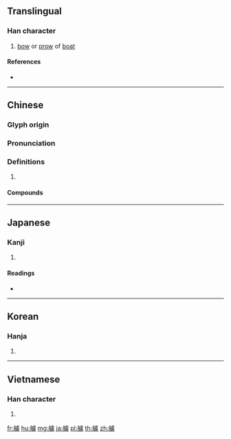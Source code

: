 {{character info/new}}
{{also|櫓|舻}}
==Translingual==

===Han character===
{{Han char|rn=137|rad=舟|as=16|sn=22|four=21417|canj=HYYPT|ids=⿰舟盧}}

# [[bow]] or [[prow]] of [[boat]]

====References====
* {{Han ref|kx=1013.110|dkj=30582|dj=1472.040|hdz=53069.210|uh=826B|ud=33387|bh=F746|bd=63302}}

----

==Chinese==
{{zh-forms|s=舻}}

===Glyph origin===
{{Han etym}}

===Pronunciation===
{{zh-pron
|m=lú
|c=lou4
|mc=y
|oc=y
|cat=
}}

===Definitions===
{{zh-hanzi}}

# {{rfdef|zh}}

====Compounds====
{{zh-der|舳艫|舳艫千里|舳艫啣接|舳艫相繼|軸艫千里}}

----

==Japanese==

===Kanji===
{{ja-kanji|grade=|rs=舟16}}

# {{defn|lang=ja|sort=舟16}}

====Readings====
* {{ja-readings|goon=[[る]] (ru)|kanon=[[ろ]] (ro)|kun=[[へさき]] (hesaki), [[とも]] (tomo)}}

----

==Korean==

===Hanja===
{{ko-hanja|hangeul=[[로]]>[[노]]|eumhun=|rv=ro>no|mr=ro>no|y=lo>no}}

# {{defn|lang=ko|sort=舟16}}

----

==Vietnamese==

===Han character===
{{vi-hantu|[[lỗ]]|rs=舟16}}

# {{defn|lang=vi|sort=舟16}}

[[fr:艫]]
[[hu:艫]]
[[mg:艫]]
[[ja:艫]]
[[pl:艫]]
[[th:艫]]
[[zh:艫]]